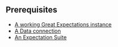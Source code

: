 
## Prerequisites

- [A working Great Expectations instance](/oss/guides/setup/setup_overview.md)
- [A Data connection](/oss/guides/connecting_to_your_data/connect_to_data_lp.md)
- [An Expectation Suite](/oss/guides/expectations/create_expectations_overview.md)

